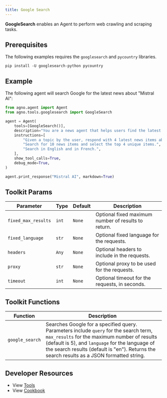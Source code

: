 ```yaml
---
title: Google Search
---
```


**GoogleSearch** enables an Agent to perform web crawling and scraping tasks.

## Prerequisites

The following examples requires the `googlesearch` and `pycountry` libraries.

```shell
pip install -U googlesearch-python pycountry
```

## Example

The following agent will search Google for the latest news about "Mistral AI":

```python cookbook/agent_concepts/tools/googlesearch_tools.py
from agno.agent import Agent
from agno.tools.googlesearch import GoogleSearch

agent = Agent(
    tools=[GoogleSearch()],
    description="You are a news agent that helps users find the latest news.",
    instructions=[
        "Given a topic by the user, respond with 4 latest news items about that topic.",
        "Search for 10 news items and select the top 4 unique items.",
        "Search in English and in French.",
    ],
    show_tool_calls=True,
    debug_mode=True,
)

agent.print_response("Mistral AI", markdown=True)
```

## Toolkit Params

| Parameter           | Type  | Default | Description                                         |
| ------------------- | ----- | ------- | --------------------------------------------------- |
| `fixed_max_results` | `int` | `None`  | Optional fixed maximum number of results to return. |
| `fixed_language`    | `str` | `None`  | Optional fixed language for the requests.           |
| `headers`           | `Any` | `None`  | Optional headers to include in the requests.        |
| `proxy`             | `str` | `None`  | Optional proxy to be used for the requests.         |
| `timeout`           | `int` | `None`  | Optional timeout for the requests, in seconds.      |

## Toolkit Functions

| Function        | Description                                                                                                                                                                                                                                                                            |
| --------------- | -------------------------------------------------------------------------------------------------------------------------------------------------------------------------------------------------------------------------------------------------------------------------------------- |
| `google_search` | Searches Google for a specified query. Parameters include `query` for the search term, `max_results` for the maximum number of results (default is 5), and `language` for the language of the search results (default is "en"). Returns the search results as a JSON formatted string. |

## Developer Resources

- View [Tools](https://github.com/agno-agi/agno/blob/main/libs/agno/agno/tools/googlesearch.py)
- View [Cookbook](https://github.com/agno-agi/agno/blob/main/cookbook/agent_concepts/tools/googlesearch_tools.py)
